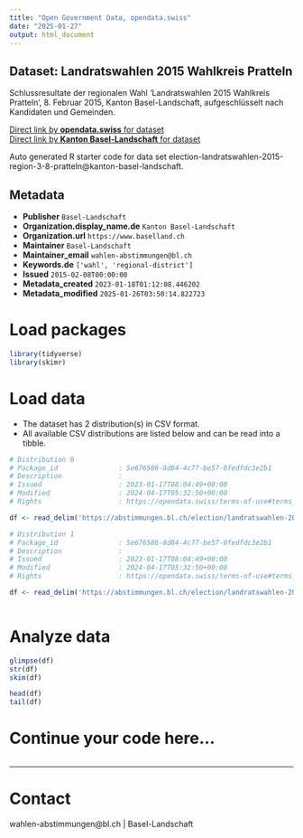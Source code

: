 ```yaml
---
title: "Open Government Data, opendata.swiss"
date: "2025-01-27"
output: html_document
---
```


## Dataset: Landratswahlen 2015 Wahlkreis Pratteln

Schlussresultate der regionalen Wahl 'Landratswahlen 2015 Wahlkreis Pratteln', 8. Februar 2015, Kanton Basel-Landschaft, aufgeschlüsselt nach Kandidaten und Gemeinden.

[Direct link by **opendata.swiss** for dataset](https://opendata.swiss/de/dataset/landratswahlen-2015-wahlkreis-pratteln)<br>
[Direct link by **Kanton Basel-Landschaft** for dataset](https://abstimmungen.bl.ch/election/landratswahlen-2015-region-3-8-pratteln/data)

Auto generated R starter code for data set election-landratswahlen-2015-region-3-8-pratteln@kanton-basel-landschaft.

## Metadata

- **Publisher** `Basel-Landschaft`
- **Organization.display_name.de** `Kanton Basel-Landschaft`
- **Organization.url** `https://www.baselland.ch`
- **Maintainer** `Basel-Landschaft`
- **Maintainer_email** `wahlen-abstimmungen@bl.ch`
- **Keywords.de** `['wahl', 'regional-district']`
- **Issued** `2015-02-08T00:00:00`
- **Metadata_created** `2023-01-18T01:12:08.446202`
- **Metadata_modified** `2025-01-26T03:50:14.822723`


# Load packages

```r

library(tidyverse)
library(skimr)

```

# Load data

-   The dataset has 2 distribution(s) in CSV format.
-   All available CSV distributions are listed below and can be read into a tibble.

```r

# Distribution 0
# Package_id               : 5e676586-8d84-4c77-be57-0fedfdc3e2b1
# Description              : 
# Issued                   : 2023-01-17T08:04:49+00:00
# Modified                 : 2024-04-17T05:32:50+00:00
# Rights                   : https://opendata.swiss/terms-of-use#terms_by

df <- read_delim('https://abstimmungen.bl.ch/election/landratswahlen-2015-region-3-8-pratteln/data-parties-csv')

# Distribution 1
# Package_id               : 5e676586-8d84-4c77-be57-0fedfdc3e2b1
# Description              : 
# Issued                   : 2023-01-17T08:04:49+00:00
# Modified                 : 2024-04-17T05:32:50+00:00
# Rights                   : https://opendata.swiss/terms-of-use#terms_by

df <- read_delim('https://abstimmungen.bl.ch/election/landratswahlen-2015-region-3-8-pratteln/data-csv')



```

# Analyze data

```r

glimpse(df)
str(df)
skim(df)

head(df)
tail(df)

```

# Continue your code here...

```r

```

------------------------------------------------------------------------

# Contact

wahlen-abstimmungen@bl.ch | Basel-Landschaft
